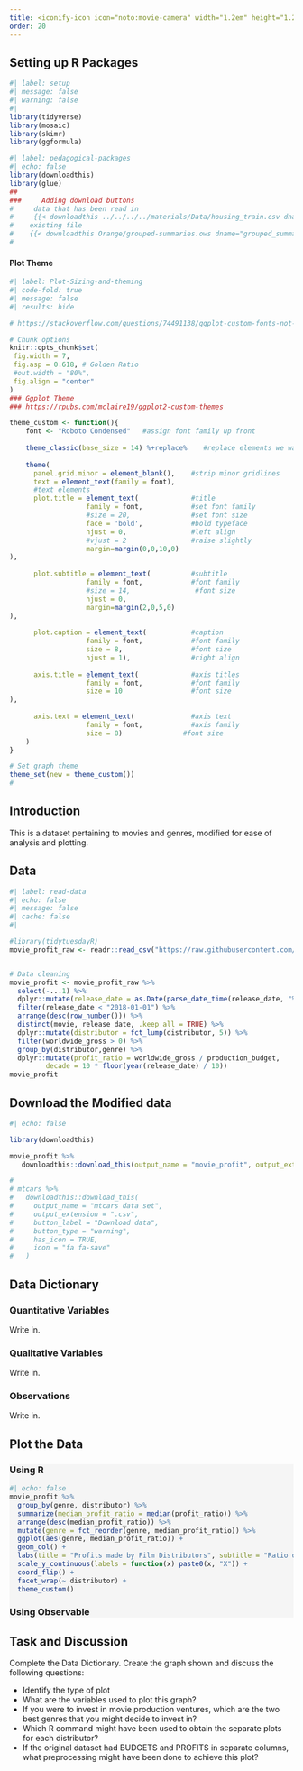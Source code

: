 ```yaml
---
title: <iconify-icon icon="noto:movie-camera" width="1.2em" height="1.2em"></iconify-icon> Movie Profits
order: 20
---
```


## Setting up R Packages

```r
#| label: setup
#| message: false
#| warning: false
#| 
library(tidyverse)
library(mosaic)
library(skimr)
library(ggformula)

```


```r
#| label: pedagogical-packages
#| echo: false
library(downloadthis)
library(glue)
##
###     Adding download buttons
#     data that has been read in
#     {{< downloadthis ../../../../materials/Data/housing_train.csv dname="house_prices" label="Download the House Prices Dataset" icon="database-fill-down" type="info" >}}
#    existing file
#    {{< downloadthis Orange/grouped-summaries.ows dname="grouped_summaries" label="Download the Orange Workflow" icon="database-fill-down" type="info" >}} 
#    
```

#### Plot Theme
```r
#| label: Plot-Sizing-and-theming
#| code-fold: true
#| message: false
#| results: hide

# https://stackoverflow.com/questions/74491138/ggplot-custom-fonts-not-working-in-quarto

# Chunk options
knitr::opts_chunk$set(
 fig.width = 7,
 fig.asp = 0.618, # Golden Ratio
 #out.width = "80%",
 fig.align = "center"
)
### Ggplot Theme
### https://rpubs.com/mclaire19/ggplot2-custom-themes

theme_custom <- function(){ 
    font <- "Roboto Condensed"   #assign font family up front
    
    theme_classic(base_size = 14) %+replace%    #replace elements we want to change
    
    theme(
      panel.grid.minor = element_blank(),    #strip minor gridlines
      text = element_text(family = font),
      #text elements
      plot.title = element_text(             #title
                   family = font,            #set font family
                   #size = 20,               #set font size
                   face = 'bold',            #bold typeface
                   hjust = 0,                #left align
                   #vjust = 2                #raise slightly
                   margin=margin(0,0,10,0)
),               
      
      plot.subtitle = element_text(          #subtitle
                   family = font,            #font family
                   #size = 14,                #font size
                   hjust = 0,
                   margin=margin(2,0,5,0)
),               
      
      plot.caption = element_text(           #caption
                   family = font,            #font family
                   size = 8,                 #font size
                   hjust = 1),               #right align
      
      axis.title = element_text(             #axis titles
                   family = font,            #font family
                   size = 10                 #font size
),
      
      axis.text = element_text(              #axis text
                   family = font,            #axis family
                   size = 8)               #font size
    )
}

# Set graph theme
theme_set(new = theme_custom())
#
```

## Introduction

This is a dataset pertaining to movies and genres, modified for ease of analysis and plotting. 

## Data

```r
#| label: read-data
#| echo: false
#| message: false
#| cache: false
#| 

#library(tidytuesdayR)
movie_profit_raw <- readr::read_csv("https://raw.githubusercontent.com/rfordatascience/tidytuesday/master/data/2018/2018-10-23/movie_profit.csv")


# Data cleaning
movie_profit <- movie_profit_raw %>%
  select(-...1) %>%
  dplyr::mutate(release_date = as.Date(parse_date_time(release_date, "%m!/%d/%Y"))) %>%
  filter(release_date < "2018-01-01") %>%
  arrange(desc(row_number())) %>%
  distinct(movie, release_date, .keep_all = TRUE) %>%
  dplyr::mutate(distributor = fct_lump(distributor, 5)) %>%
  filter(worldwide_gross > 0) %>%
  group_by(distributor,genre) %>% 
  dplyr::mutate(profit_ratio = worldwide_gross / production_budget,
         decade = 10 * floor(year(release_date) / 10))
movie_profit

```

## Download the Modified data

```r
#| echo: false

library(downloadthis)

movie_profit %>% 
   downloadthis::download_this(output_name = "movie_profit", output_extension = ".csv", button_label = "Movie Profit Data", button_type = "default", icon = "fa fa-save")

# 
# mtcars %>%
#   downloadthis::download_this(
#     output_name = "mtcars data set",
#     output_extension = ".csv",
#     button_label = "Download data",
#     button_type = "warning",
#     has_icon = TRUE,
#     icon = "fa fa-save"
#   )
```
## Data Dictionary
::: callout-note
### Quantitative Variables
Write in.

:::

::: callout-note
### Qualitative Variables
Write in.

:::

::: callout-note
### Observations
Write in.

:::


## Plot the Data

::: {.panel-tabset .nav-pills style="background: whitesmoke; "}

### Using R
```r
#| echo: false
movie_profit %>%
  group_by(genre, distributor) %>%
  summarize(median_profit_ratio = median(profit_ratio)) %>%
  arrange(desc(median_profit_ratio)) %>%
  mutate(genre = fct_reorder(genre, median_profit_ratio)) %>%
  ggplot(aes(genre, median_profit_ratio)) +
  geom_col() +
  labs(title = "Profits made by Film Distributors", subtitle = "Ratio of Profits to Budgets", caption = "Tidy Tuesday Oct 23, 2018") +
  scale_y_continuous(labels = function(x) paste0(x, "X")) +
  coord_flip() + 
  facet_wrap(~ distributor) +
  theme_custom()

```

### Using Observable


:::

## Task and Discussion
Complete the Data Dictionary.
Create the graph shown and discuss the following questions:

-   Identify the type of plot
-   What are the variables used to plot this graph?
-   If you were to invest in movie production ventures, which are the two best genres that you might decide to invest in?
-   Which R command might have been used to obtain the separate plots for each distributor?
-   If the original dataset had BUDGETS and PROFITS in separate columns, what preprocessing might have been done to achieve this plot?


